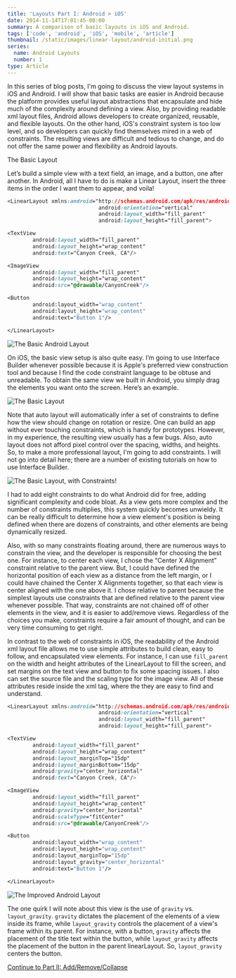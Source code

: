 ```yaml
---
title: 'Layouts Part I: Android > iOS'
date: 2014-11-14T17:01:45-08:00
summary: A comparison of basic layouts in iOS and Android.
tags: ['code', 'android', 'iOS', 'mobile', 'article']
thumbnail: /static/images/linear-layout/android-initial.png
series:
  name: Android Layouts
  number: 1
type: Article
---
```


In this series of blog posts, I'm going to discuss the view layout systems in iOS and Android. I will show that basic tasks are easier in Android because the platform provides useful layout abstractions that encapsulate and hide much of the complexity around defining a view. Also, by providing readable xml layout files, Android allows developers to create organized, reusable, and flexible layouts. On the other hand, iOS's constraint system is too low level, and so developers can quickly find themselves mired in a web of constraints. The resulting views are difficult and tedious to change, and do not offer the same power and flexibility as Android layouts.

The Basic Layout

Let’s build a simple view with a text field, an image, and a button, one after another. In Android, all I have to do is make a Linear Layout, insert the three items in the order I want them to appear, and voila!

```css
<LinearLayout xmlns:android="http://schemas.android.com/apk/res/android"
                             android:orientation="vertical"
                             android:layout_width="fill_parent"
                             android:layout_height="fill_parent">

<TextView
        android:layout_width="fill_parent"
        android:layout_height="wrap_content"
        android:text="Canyon Creek, CA"/>

<ImageView
        android:layout_width="fill_parent"
        android:layout_height="wrap_content"
        android:src="@drawable/CanyonCreek"/>

<Button
        android:layout_width="wrap_content"
        android:layout_height="wrap_content"
        android:text="Button 1"/>

</LinearLayout>
```

![The Basic Android Layout](/static/images/linear-layout/android-initial.png)

On iOS, the basic view setup is also quite easy. I’m going to use Interface Builder whenever possible because it is Apple's preferred view construction tool and because I find the code constraint language to be obtuse and unreadable. To obtain the same view we built in Android, you simply drag the elements you want onto the screen. Here’s an example.

![The Basic Layout](/static/images/ios/basic-lined-up-layout.png)

Note that auto layout will automatically infer a set of constraints to define how the view should change on rotation or resize. One can build an app without ever touching constraints, which is handy for prototypes. However, in my experience, the resulting view usually has a few bugs. Also, auto layout does not afford pixel control over the spacing, widths, and heights. So, to make a more professional layout, I'm going to add constraints. I will not go into detail here; there are a number of existing tutorials on how to use Interface Builder.

![The Basic Layout, with Constraints!](/static/images/ios/basic-layout-constraints.png)

I had to add eight constraints to do what Android did for free, adding significant complexity and code bloat. As a view gets more complex and the number of constraints multiplies, this system quickly becomes unwieldy. It can be really difficult to determine how a view element's position is being defined when there are dozens of constraints, and other elements are being dynamically resized.

Also, with so many constraints floating around, there are numerous ways to constrain the view, and the developer is responsible for choosing the best one. For instance, to center each view, I chose the “Center X Alignment” constraint relative to the parent view. But, I could have defined the horizontal position of each view as a distance from the left margin, or I could have chained the Center X Alignments together, so that each view is center aligned with the one above it. I chose relative to parent because the simplest layouts use constraints that are defined relative to the parent view whenever possible. That way, constraints are not chained off of other elements in the view, and it is easier to add/remove views. Regardless of the choices you make, constraints require a fair amount of thought, and can be very time consuming to get right.

In contrast to the web of constraints in iOS, the readability of the Android xml layout file allows me to use simple attributes to build clean, easy to follow, and encapsulated view elements. For instance, I can use `fill_parent` on the width and height attributes of the LinearLayout to fill the screen, and set margins on the text view and button to fix some spacing issues. I also can set the source file and the scaling type for the image view. All of these attributes reside inside the xml tag, where the they are easy to find and understand.

```css
<LinearLayout xmlns:android="http://schemas.android.com/apk/res/android"
                             android:orientation="vertical"
                             android:layout_width="fill_parent"
                             android:layout_height="fill_parent">

<TextView
        android:layout_width="fill_parent"
        android:layout_height="wrap_content"
        android:layout_marginTop="15dp"
        android:layout_marginBottom="15dp"
        android:gravity="center_horizontal"
        android:text="Canyon Creek, CA"/>

<ImageView
        android:layout_width="fill_parent"
        android:layout_height="wrap_content"
        android:gravity="center_horizontal"
        android:scaleType="fitCenter"
        android:src="@drawable/CanyonCreek"/>

<Button
        android:layout_width="wrap_content"
        android:layout_height="wrap_content"
        android:layout_marginTop="15dp"
        android:layout_gravity="center_horizontal"
        android:text="Button 1"/>

</LinearLayout>
```

![The Improved Android Layout](/static/images/linear-layout/android-improved.png)

The one quirk I will note about this view is the use of `gravity` vs. `layout_gravity`. `gravity` dictates the placement of the elements of a view inside its frame, while `layout_gravity` controls the placement of a view's frame within its parent. For instance, with a button, `gravity` affects the placement of the title text within the button, while `layout_gravity` affects the placement of the button in the parent linearLayout. So, `layout_gravity` centers the button.

[Continue to Part II: Add/Remove/Collapse](/blog/mobile/android-layouts-2)
